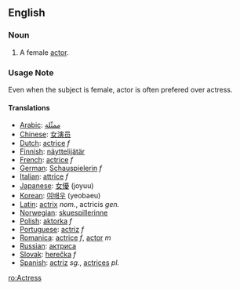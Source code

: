 ==English==
=== Noun ===
#A female [[actor]].

===Usage Note===
Even when the subject is female, actor is often prefered over actress.

==== Translations ====
*[[Arabic]]: [[ممثّلة]]
*[[Chinese]]: [[女演员]]
*[[Dutch]]: [[actrice]] ''f''
* [[Finnish]]: [[näyttelijätär]]
*[[French]]: [[actrice]] ''f''
*[[German]]: [[Schauspielerin]] ''f''
*[[Italian]]: [[attrice]] ''f''
*[[Japanese]]: [[女優]] (joyuu)
*[[Korean]]: [[여배우]] (yeobaeu)
*[[Latin]]: [[actrix]] ''nom.'', actricis ''gen.''
*[[Norwegian]]: [[skuespillerinne]]
*[[Polish]]: [[aktorka]] ''f''
*[[Portuguese]]: [[actriz]] ''f''
*[[Romanica]]: [[actrice]] ''f'', [[actor]] ''m''
*[[Russian]]: [[актриса]]
*[[Slovak]]: [[herečka]] ''f''
*[[Spanish]]: [[actriz]] ''sg.'', [[actrices]] ''pl.''

[[ro:Actress]]